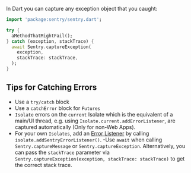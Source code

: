 In Dart you can capture any exception object that you caught:

```dart
import 'package:sentry/sentry.dart';

try {
  aMethodThatMightFail();
} catch (exception, stackTrace) {
  await Sentry.captureException(
    exception,
    stackTrace: stackTrace,
  );
}
```

## Tips for Catching Errors

- Use a `try/catch` block
- Use a `catchError` block for `Futures`
- `Isolate` errors on the `current` Isolate which is the equivalent of a main/UI thread, e.g. using `Isolate.current.addErrorListener`, are captured automatically (Only for non-Web Apps).
- For your own `Isolates`, add an [Error Listener](https://api.flutter.dev/flutter/dart-isolate/Isolate/addErrorListener.html) by calling `isolate.addSentryErrorListener()`.
-Use `await` when calling `Sentry.captureMessage` or `Sentry.captureException`. Alternatively, you can pass the `stackTrace` parameter via `Sentry.captureException(exception, stackTrace: stackTrace)` to get the correct stack trace.
